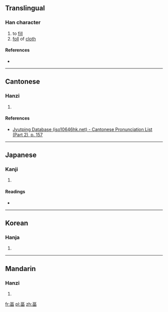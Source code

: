 ==Translingual==

===Han character===
{{Han char|rn=102|rad=田|as=04|sn=9|four=|canj=一口田 (MRW)|ids=⿱[[𠮛]][[田]]}}

# to [[fill]]
# [[foll]] of [[cloth]]

====References====
* {{Han ref|kx=0760.330|dkj=21787|dj=1170.160|hdz=42531.140|uh=7550|ud=30032}}

----

==Cantonese==

===Hanzi===
{{yue-hanzi|jyut=[[fuk6]]|y=fuk6}}

# {{defn|lang=yue|sort=田04}}

====References====
* [http://www.iso10646hk.net/jp/document/download.jsp Jyutping Database (iso10646hk.net) - Cantonese Pronunciation List (Part 2), p. 157]

----

==Japanese==

===Kanji===
{{ja-kanji|grade=|rs=田04}}

# {{defn|lang=ja|sort=田04}}

====Readings====
* {{ja-readings|on=[[ふく]] (fuku), [[ぶく]] (buku), [[ひょく]] (hyoku), [[ひき]] (hiki)|kun=}}

----

==Korean==

===Hanja===
{{ko-hanja|hangeul=복|eumhun=|rv=bok|mr=pok|y=pok}}

# {{defn|lang=ko|sort=田04}}

----

==Mandarin==

===Hanzi===
{{cmn-hanzi|pin=[[fú]] ([[fu2]])|wg=fu<sup>2</sup>}}

# {{defn|lang=cmn|sort=田04}}

[[fr:畐]]
[[pl:畐]]
[[zh:畐]]